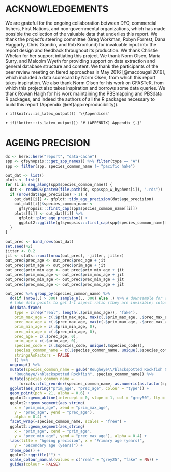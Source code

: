\clearpage

# ACKNOWLEDGEMENTS

We are grateful for the ongoing collaboration between DFO, commercial fishers,
First Nations, and non-governmental organizations, which has made possible the
collection of the valuable data that underlies this report. We thank
the project's steering committee (Greg Workman, Robyn Forrest, Dana Haggarty,
Chris Grandin, and Rob Kronlund) for invaluable input into the report design
and feedback throughout its production. We thank Christie Whelan for her
support initiating this project. We thank Norm Olsen, Maria Surry, and Malcolm
Wyeth for providing support on data extraction and general database structure
and content. We thank the participants of the peer review meeting on tiered
approaches in May 2016 [@macdougall2016], which included a data scorecard by
Norm Olsen, from which this report takes inspiration. We also thank Norm Olsen
for his work on GFASTeR, from which this project also takes inspiration and
borrows some data queries. We thank Rowan Haigh for his work maintaining
the PBSmapping and PBSdata R packages, and indeed the authors of all the R
packages necessary to build this report (Appendix \@ref(app:reproducibility)).

\clearpage

`r if(knitr:::is_latex_output()) '\\Appendices'`

`r if(!knitr:::is_latex_output()) '# (APPENDIX) Appendix {-}'`

# AGEING PRECISION {#app:age-precision}

```r
dc <- here::here("report", "data-cache")
spp <- gfsynopsis:::get_spp_names() %>% filter(type == "A")
spp <- filter(spp, species_common_name != "pacific hake")

out_dat <- list()
plots <- list()
for (i in seq_along(spp$species_common_name)) {
  dat <- readRDS(paste0(file.path(dc, spp$spp_w_hyphens[i]), ".rds"))
  if (nrow(dat$age_precision) > 1) {
    out_dat[[i]] <- gfplot::tidy_age_precision(dat$age_precision)
    out_dat[[i]]$species_common_name <-
      gfsynopsis:::first_cap(spp$species_common_name[[i]])
    plots[[i]] <- out_dat[[i]] %>%
      gfplot::plot_age_precision() +
      ggplot2::ggtitle(gfsynopsis:::first_cap(spp$species_common_name[[i]]))
  }
}
```

<!-- TODO: Make sure these ageing precision plots are in a one to one aspect ratio -->

```r
out_prec <- bind_rows(out_dat)
set.seed(42)
jitter <- 0.2
jit <- stats::runif(nrow(out_prec), -jitter, jitter)
out_prec$prec_age <- out_prec$prec_age + jit
out_prec$prim_age <- out_prec$prim_age + jit
out_prec$prim_min_age <- out_prec$prim_min_age + jit
out_prec$prim_max_age <- out_prec$prim_max_age + jit
out_prec$prec_min_age <- out_prec$prec_min_age + jit
out_prec$prec_max_age <- out_prec$prec_max_age + jit

out_prec %>% group_by(species_common_name) %>%
  do(if (nrow(.) > 300) sample_n(., 300) else .) %>% # downsample for clarity
  # fake data points to get 1-1 aspect ratio (they are invisible; coloured NA):
  do(data.frame(
    type = c(rep("real", length(.$prim_max_age)), "fake"),
    prim_max_age = c(.$prim_max_age, max(c(.$prim_max_age, .$prec_max_age))),
    prec_max_age = c(.$prec_max_age, max(c(.$prim_max_age, .$prec_max_age))),
    prim_min_age = c(.$prim_min_age, 0),
    prec_min_age = c(.$prec_min_age, 0),
    prec_age = c(.$prec_age, 0),
    prim_age = c(.$prim_age, 0),
    species_code = c(.$species_code, unique(.$species_code)),
    species_common_name = c(.$species_common_name, unique(.$species_common_name)),
    stringsAsFactors = FALSE
    )) %>%
  ungroup() %>%
  mutate(species_common_name = gsub("Rougheye\\/blackspotted Rockfish Complex",
    "Rougheye/\nblackspotted Rockfish", species_common_name)) %>%
  mutate(species_common_name =
      forcats::fct_reorder(species_common_name, as.numeric(as.factor(species_code)))) %>%
  ggplot(aes_string("prim_age", "prec_age", colour = "type")) +
  geom_point(pch = 21, alpha = 0.6) +
  ggplot2::geom_abline(intercept = 0, slope = 1, col = "grey50", lty = 2) +
  ggplot2::geom_segment(aes_string(
    x = "prim_min_age", xend = "prim_max_age",
    y = "prec_age", yend = "prec_age"),
    alpha = 0.4) +
  facet_wrap(~species_common_name, scales = "free") +
  ggplot2::geom_segment(aes_string(
    x = "prim_age", xend = "prim_age",
    y = "prec_min_age", yend = "prec_max_age"), alpha = 0.4) +
  labs(title = "Ageing precision", x = "Primary age (years)",
    y = "Secondary age (years)") +
  theme_pbs() +
  ggplot2::ggtitle("") +
  scale_colour_manual(values = c("real" = "grey25", "fake" = NA)) +
  guides(colour = FALSE)
```
